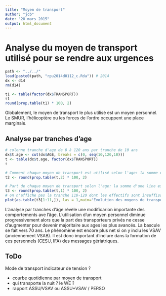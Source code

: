 ```yaml
---
title: "Moyen de transport"
author: "jcb"
date: "28 mars 2015"
output: html_document
---
```


Analyse du moyen de transport utilisé pour se rendre aux urgences
=================================================================

```r
path <- "../../"
load(paste0(path, "rpu2014d0112_c.Rda")) # 2014
dx <- d14
rm(d14)
```

```r
t1 <- table(factor(dx$TRANSPORT))
t1
round(prop.table(t1) * 100, 2)
```
Globalement, le moyen de transport le plus utilisé est un moyen personnel. Le SMUR, l'hélicoptère ou les forces de l'ordre occuppent une place marginale.

Analyse par tranches d'age
--------------------------
```r
# colonne tranche d'age de 0 à 120 ans par tranche de 10 ans
dx$t.age <- cut(dx$AGE, breaks = c(0, seq(10,120,10)))
t <- table(dx$t.age, factor(dx$TRANSPORT))
t

# Comment chaque moyen de transport est utilisé selon l'age: la somme d'une colonne est égale à 100%
t2 <- round(prop.table(t,2) * 100, 2)

# Part de chaque moyen de transport selon l'age: la somme d'une line est égale à 100%
t3 <- round(prop.table(t,1) * 100, 2)
# on n'affiche pas la tranche 110-120 dont les effectifs sont insuffisants. Noter que la réducrion d'un objet table le transfrme en matrice. Il faut uriliser as.table pour que l'objet transformé reste une table (et pas table tout seul +++)
plot(as.table(t3[1:11,]), las = 1,main="Evolution des moyens de transport en fonction de l'age", col = 2:7)

```

L'analyse par tranches d'âge révèle une modificarion importante des comportements ave l'âge. L'utilisation d'un moyen personnel diminue progressivement alors que la part des transporteurs privés ne cesse d'augmenter pour devenir majoritaire aux ages les plus avancés. La bascule se fait vers 70 ans. Le phénomène est encore plus net si on y inclu les VSAV (anciennement VSAB). Il est donc important d'inclure dans la formation de ces personnels (CESU, IFA) des messages gériatriques. 

ToDo
-----
Mode de transport indicateur de tension ?

- courbe quotidienne par moyen de transport
- qui transporte la nuit ? le WE ?
- rapport ASSU/VSAV ou ASSU+VSAV / PERSO
